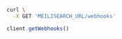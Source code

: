 <CodeGroup>

```bash cURL
curl \
  -X GET 'MEILISEARCH_URL/webhooks'
```

```javascript JS
client.getWebhooks()
```
</CodeGroup>